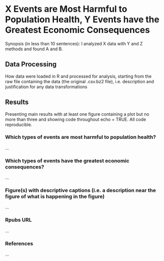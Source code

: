 # X Events are Most Harmful to Population Health, Y Events have the Greatest Economic Consequences
Synopsis (in less than 10 sentences): I analyzed X data with Y and Z methods and found A and B.

## Data Processing
How data were loaded in R and processed for analysis, starting from the raw file containing the data (the original .csv.bz2 file), i.e. description and justification for any data transformations

## Results
Presenting main results with at least one figure containing a plot but no more than three and showing code throughout echo = TRUE. All code reproducible.

### Which types of events are most harmful to population health?
...

### Which types of events have the greatest economic consequences?
...

### Figure(s) with descriptive captions (i.e. a description near the figure of what is happening in the figure)
...

### Rpubs URL
...

### References
...




